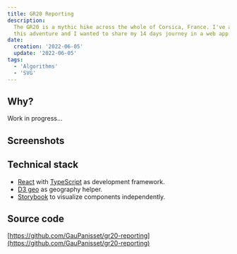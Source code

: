 ```yaml
---
title: GR20 Reporting
description:
  The GR20 is a mythic hike across the whole of Corsica, France. I've achieved
  this adventure and I wanted to share my 14 days journey in a web app.
date:
  creation: '2022-06-05'
  update: '2022-06-05'
tags:
  - 'Algorithms'
  - 'SVG'
---
```



## Why?

Work in progress...

## Screenshots

<MdxImage alt="" caption="" src="my-gr20/gr20-map.jpg" />

<MdxImage alt="" caption="" src="my-gr20/gr20-note-image.jpg" />

## Technical stack

- [React](https://fr.reactjs.org/docs/getting-started.html) with
  [TypeScript](https://www.typescriptlang.org/docs/) as development framework.
- [D3 geo](https://github.com/d3/d3-geo#api-reference) as geography helper.
- [Storybook](https://storybook.js.org/docs/react/get-started/introduction) to
  visualize components independently.

## Source code

[https://github.com/GauPanisset/gr20-reporting](https://github.com/GauPanisset/gr20-reporting)
